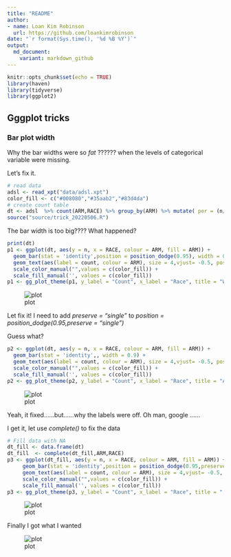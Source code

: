 ```yaml
---
title: "README"
author:
- name: Loan Kim Robinson
  url: https://github.com/loankimrobinson
date: "`r format(Sys.time(), '%d %B %Y')`"
output:
  md_document:
    variant: markdown_github
---
```


```r
knitr::opts_chunk$set(echo = TRUE)
library(haven)
library(tidyverse)
library(ggplot2)
```

## Gggplot tricks {#ggplot}

### Bar plot width {#ggplot_barwidth}


Why the bar widths were so *fat* ?????? when the levels of categorical variable were missing.


Let's fix it. 

```r
# read data
adsl <- read_xpt("data/adsl.xpt")
color_fill <- c("#008080","#35aab2","#83d4da")
# create count table
dt <- adsl  %>% count(ARM,RACE) %>% group_by(ARM) %>% mutate( per = (n/ sum(n))*100) %>% mutate( count = paste0(n, " (", sprintf('%.1f', per), "%)"))
source("source/trick_20220506.R")
```


The bar width is too big???? What happened?

```r
print(dt)
p1 <- ggplot(dt, aes(y = n, x = RACE, colour = ARM, fill = ARM)) +
  geom_bar(stat = 'identity',position = position_dodge(0.95), width = 0.9) +
  geom_text(aes(label = count, colour = ARM), size = 4,vjust= -0.5, position = position_dodge(0.95)) +
  scale_color_manual("",values = c(color_fill)) + 
  scale_fill_manual('', values = c(color_fill))
p1 <- gg_plot_theme(p1, y_label = "Count", x_label = "Race", title = "Why the first bar width is so BIG?", legend = "none")

```

![plot](figures/p1.png)


Let fix it! I need to add *preserve = "single"* to *position = position_dodge(0.95,preserve = "single")*

Guess what? 


```r
p2 <- ggplot(dt, aes(y = n, x = RACE, colour = ARM, fill = ARM)) +
  geom_bar(stat = 'identity',, width = 0.9) +
  geom_text(aes(label = count, colour = ARM), size = 4,vjust= -0.5, position = position_dodge(0.95)) +
  scale_color_manual("",values = c(color_fill)) + 
  scale_fill_manual('', values = c(color_fill))
p2 <- gg_plot_theme(p2, y_label = "Count", x_label = "Race", title = "Adding preserve = 'single'", legend = "none")
```

![plot](figures/p2.png)


Yeah, it fixed......but......why the labels were off. Oh man, google ......

I get it, let use *complete()* to fix the data 




```r
# Fill data with NA
dt_fill <- data.frame(dt)
dt_fill  <- complete(dt_fill,ARM,RACE)
p3 <- ggplot(dt_fill, aes(y = n, x = RACE, colour = ARM, fill = ARM)) +
     geom_bar(stat = 'identity',position = position_dodge(0.95,preserve = "single"), width = 0.9) +
     geom_text(aes(label = count, colour = ARM), size = 4,vjust= -0.5, position = position_dodge(0.95)) +
     scale_color_manual("",values = c(color_fill)) + 
     scale_fill_manual('', values = c(color_fill))
p3 <- gg_plot_theme(p3, y_label = "Count", x_label = "Race", title = " Fill data with complete()", legend = "none")
```

![plot](figures/p3.png)

Finally I got what I wanted

![plot](figures/ggplot_bar.png)